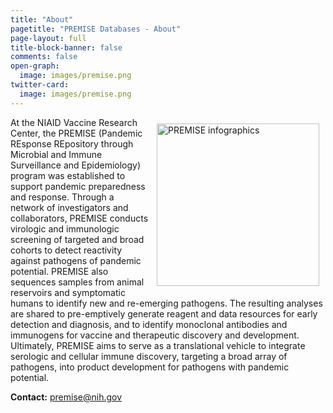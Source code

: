 ```yaml
---
title: "About"
pagetitle: "PREMISE Databases - About"
page-layout: full
title-block-banner: false
comments: false
open-graph:
  image: images/premise.png
twitter-card:
  image: images/premise.png
---
```


```{=html}
<img src="../images/premise.png" alt="PREMISE infographics" align="right" width="260" style="padding: 10px 10px 10px 10px;"/>
```

At the NIAID Vaccine Research Center, the PREMISE (Pandemic REsponse REpository through Microbial and Immune Surveillance and Epidemiology) program was established to support pandemic preparedness and response. Through a network of investigators and collaborators, PREMISE conducts virologic and immunologic screening of targeted and broad cohorts to detect reactivity against pathogens of pandemic potential. PREMISE also sequences samples from animal reservoirs and symptomatic humans to identify new and re-emerging pathogens. The resulting analyses are shared to pre-emptively generate reagent and data resources for early detection and diagnosis, and to identify monoclonal antibodies and immunogens for vaccine and therapeutic discovery and development. Ultimately, PREMISE aims to serve as a translational vehicle to integrate serologic and cellular immune discovery, targeting a broad array of pathogens, into product development for pathogens with pandemic potential.

**Contact:** [premise@nih.gov](mailto:premise@nih.gov) 